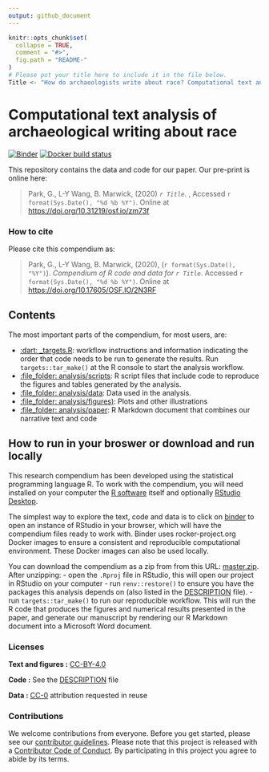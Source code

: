 ```yaml
---
output: github_document
---
```


<!-- README.md is generated from README.Rmd. Please edit that file -->

```r
knitr::opts_chunk$set(
  collapse = TRUE,
  comment = "#>",
  fig.path = "README-"
)
# Please put your title here to include it in the file below.
Title <- "How do archaeologists write about race? Computational text analysis of 41 years of Society of American Archaeology Annual Meeting Abstracts"
```

# Computational text analysis of archaeological writing about race

<!-- badges: start -->
[![Binder](https://mybinder.org/badge_logo.svg)](https://mybinder.org/v2/gh/parkgayoung/racisminarchy/master?urlpath=rstudio) 
[![Docker build status](https://github.com/parkgayoung/racisminarchy/workflows/.github/workflows/docker-build.yaml/badge.svg)](https://github.com/parkgayoung/racisminarchy/actions)
<!-- badges: end -->

This repository contains the data and code for our paper. Our pre-print is online here:

> Park, G., L-Y Wang, B. Marwick, (2020) _`r Title`_. , Accessed `r format(Sys.Date(), "%d %b %Y")`. Online at <https://doi.org/10.31219/osf.io/zm73f>

### How to cite

Please cite this compendium as:

> Park, G., L-Y Wang, B. Marwick, (2020), (`r format(Sys.Date(), "%Y")`). _Compendium of R code and data for `r Title`_. Accessed `r format(Sys.Date(), "%d %b %Y")`. Online at <https://doi.org/10.17605/OSF.IO/2N3RF>

## Contents

The most important parts of the compendium, for most users, are: 

  - [:dart: _targets.R](_targets.R): workflow instructions and information indicating the order that code needs to be run to generate the results. Run `targets::tar_make()` at the R console to start the analysis workflow. 
  - [:file\_folder: analysis/scripts](/analysis/scripts): R script files that include code to reproduce the figures and tables generated by the analysis. 
  - [:file\_folder: analysis/data](/analysis/data): Data used in the analysis.
  - [:file\_folder: analysis/figures)](/analysis/figures): Plots and other
    illustrations
  - [:file\_folder: analysis/paper](/analysis/paper): R Markdown document that combines our narrative text and code

## How to run in your broswer or download and run locally

This research compendium has been developed using the statistical programming
language R. To work with the compendium, you will need
installed on your computer the [R software](https://cloud.r-project.org/)
itself and optionally [RStudio Desktop](https://rstudio.com/products/rstudio/download/).

The simplest way to explore the text, code and data is to click on
[binder](https://mybinder.org/v2/gh/parkgayoung/racisminarchy/master?urlpath=rstudio)
to open an instance of RStudio in your browser, which will have the
compendium files ready to work with. Binder uses rocker-project.org
Docker images to ensure a consistent and reproducible computational
environment. These Docker images can also be used locally.

You can download the compendium as a zip from from this URL:
[master.zip](/archive/master.zip). After unzipping:
- open the `.Rproj` file in RStudio, this will open our project in RStudio on your computer
- run `renv::restore()` to ensure you have the packages this analysis depends on (also listed in the [DESCRIPTION](/DESCRIPTION) file).
- run `targets::tar_make()` to run our reproducible workflow. This will run the R code that produces the figures and numerical results presented in the paper, and generate our manuscript by rendering our R Markdown document into a Microsoft Word document. 

### Licenses

**Text and figures :**  [CC-BY-4.0](http://creativecommons.org/licenses/by/4.0/)

**Code :** See the [DESCRIPTION](DESCRIPTION) file

**Data :** [CC-0](http://creativecommons.org/publicdomain/zero/1.0/) attribution requested in reuse

### Contributions

We welcome contributions from everyone. Before you get started, please see our [contributor guidelines](CONTRIBUTING.md). Please note that this project is released with a [Contributor Code of Conduct](CONDUCT.md). By participating in this project you agree to abide by its terms.

